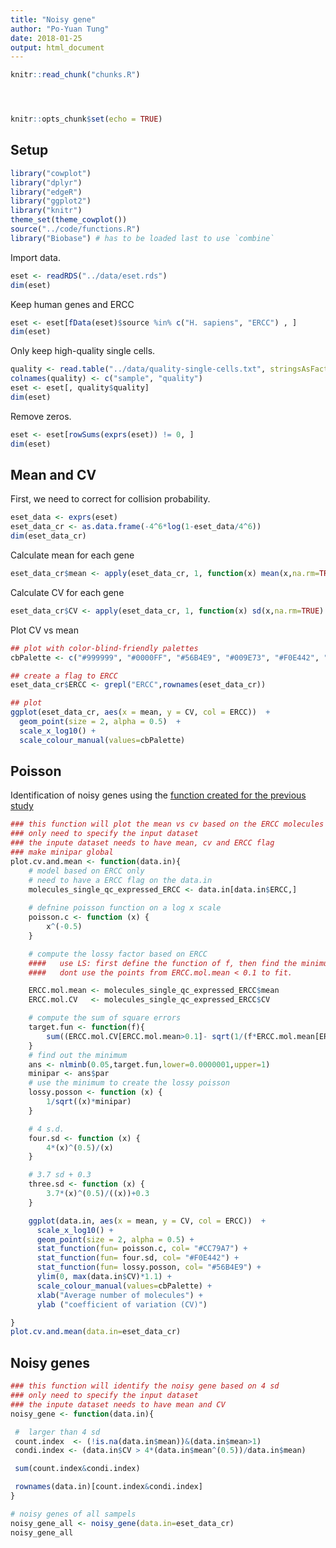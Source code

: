 ```yaml
---
title: "Noisy gene"
author: "Po-Yuan Tung"
date: 2018-01-25
output: html_document
---
```


<!-- The file analysis/chunks.R contains chunks that define default settings
shared across the workflowr files. -->
```r
knitr::read_chunk("chunks.R")
```

<!-- Update knitr chunk options -->
```r
```

<!-- Insert the date the file was last updated -->
```r
```

<!-- Insert the code version (Git commit SHA1) if Git repository exists and R
 package git2r is installed -->
```r
```

```r
knitr::opts_chunk$set(echo = TRUE)
```

## Setup

```r
library("cowplot")
library("dplyr")
library("edgeR")
library("ggplot2")
library("knitr")
theme_set(theme_cowplot())
source("../code/functions.R")
library("Biobase") # has to be loaded last to use `combine`
```

Import data.

```r
eset <- readRDS("../data/eset.rds")
dim(eset)
```

Keep human genes and ERCC
```r
eset <- eset[fData(eset)$source %in% c("H. sapiens", "ERCC") , ]
dim(eset) 
```

Only keep high-quality single cells.

```r
quality <- read.table("../data/quality-single-cells.txt", stringsAsFactors = FALSE)
colnames(quality) <- c("sample", "quality")
eset <- eset[, quality$quality]
dim(eset)
```

Remove zeros.

```r
eset <- eset[rowSums(exprs(eset)) != 0, ]
dim(eset)
```


## Mean and CV

First, we need to correct for collision probability.
```r
eset_data <- exprs(eset)
eset_data_cr <- as.data.frame(-4^6*log(1-eset_data/4^6))
dim(eset_data_cr)
```

Calculate mean for each gene

```r
eset_data_cr$mean <- apply(eset_data_cr, 1, function(x) mean(x,na.rm=TRUE) )
```

Calculate CV for each gene

```r
eset_data_cr$CV <- apply(eset_data_cr, 1, function(x) sd(x,na.rm=TRUE) )/ apply(eset_data_cr, 1, function(x) mean(x,na.rm=TRUE))
```

Plot CV vs mean
```r
## plot with color-blind-friendly palettes
cbPalette <- c("#999999", "#0000FF", "#56B4E9", "#009E73", "#F0E442", "#0072B2", "#D55E00", "#CC79A7")

## create a flag to ERCC
eset_data_cr$ERCC <- grepl("ERCC",rownames(eset_data_cr))

## plot
ggplot(eset_data_cr, aes(x = mean, y = CV, col = ERCC))  + 
  geom_point(size = 2, alpha = 0.5)  + 
  scale_x_log10() +
  scale_colour_manual(values=cbPalette)
```

## Poisson 
Identification of noisy genes using the [function created for the previous study](http://jdblischak.github.io/singleCellSeq/analysis/noisy-gene.html#poisson-sucks)

```r
### this function will plot the mean vs cv based on the ERCC molecules counts
### only need to specify the input dataset
### the inpute dataset needs to have mean, cv and ERCC flag
### make minipar global
plot.cv.and.mean <- function(data.in){
    # model based on ERCC only
    # need to have a ERCC flag on the data.in
    molecules_single_qc_expressed_ERCC <- data.in[data.in$ERCC,]    
    
    # defnine poisson function on a log x scale
    poisson.c <- function (x) {
        x^(-0.5)
    }

    # compute the lossy factor based on ERCC
    ####   use LS: first define the function of f, then find the minimum
    ####   dont use the points from ERCC.mol.mean < 0.1 to fit. 

    ERCC.mol.mean <- molecules_single_qc_expressed_ERCC$mean
    ERCC.mol.CV   <- molecules_single_qc_expressed_ERCC$CV

    # compute the sum of square errors
    target.fun <- function(f){
        sum((ERCC.mol.CV[ERCC.mol.mean>0.1]- sqrt(1/(f*ERCC.mol.mean[ERCC.mol.mean>0.1])))^2)
    }
    # find out the minimum
    ans <- nlminb(0.05,target.fun,lower=0.0000001,upper=1)
    minipar <- ans$par
    # use the minimum to create the lossy poisson
    lossy.posson <- function (x) {
        1/sqrt((x)*minipar)
    }

    # 4 s.d. 
    four.sd <- function (x) {
        4*(x)^(0.5)/(x)
    }

    # 3.7 sd + 0.3
    three.sd <- function (x) {
        3.7*(x)^(0.5)/((x))+0.3
    }

    ggplot(data.in, aes(x = mean, y = CV, col = ERCC))  + 
      scale_x_log10() +
      geom_point(size = 2, alpha = 0.5) +  
      stat_function(fun= poisson.c, col= "#CC79A7") + 
      stat_function(fun= four.sd, col= "#F0E442") + 
      stat_function(fun= lossy.posson, col= "#56B4E9") + 
      ylim(0, max(data.in$CV)*1.1) + 
      scale_colour_manual(values=cbPalette) + 
      xlab("Average number of molecules") + 
      ylab ("coefficient of variation (CV)")

}
plot.cv.and.mean(data.in=eset_data_cr)
```

## Noisy genes 
```r
### this function will identify the noisy gene based on 4 sd
### only need to specify the input dataset
### the inpute dataset needs to have mean and CV
noisy_gene <- function(data.in){

 #  larger than 4 sd
 count.index  <- (!is.na(data.in$mean))&(data.in$mean>1)
 condi.index <- (data.in$CV > 4*(data.in$mean^(0.5))/data.in$mean)

 sum(count.index&condi.index)

 rownames(data.in)[count.index&condi.index]
}

# noisy genes of all sampels
noisy_gene_all <- noisy_gene(data.in=eset_data_cr)
noisy_gene_all
```

